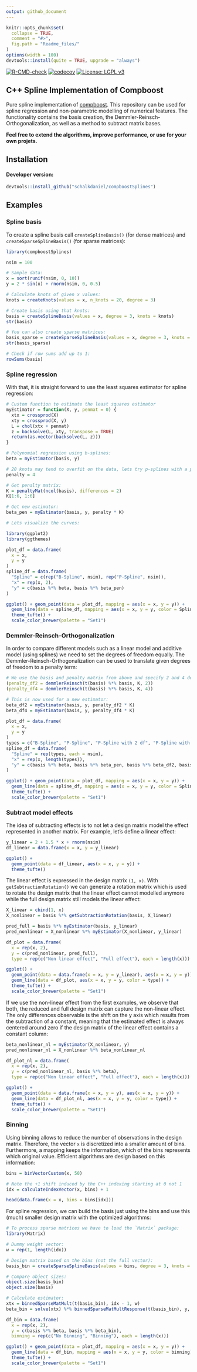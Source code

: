 ```yaml
---
output: github_document
---
```


<!-- README.md is generated from README.Rmd. Please edit that file -->

```r
knitr::opts_chunk$set(
  collapse = TRUE,
  comment = "#>",
  fig.path = "Readme_files/"
)
options(width = 100)
devtools::install(quite = TRUE, upgrade = "always")
```

[![R-CMD-check](https://github.com/schalkdaniel/compboostSplines/actions/workflows/R-CMD-check.yaml/badge.svg)](https://github.com/schalkdaniel/compboostSplines/actions/workflows/R-CMD-check.yaml) [![codecov](https://codecov.io/gh/schalkdaniel/compboostSplines/branch/main/graph/badge.svg?token=KGR22VAOHI)](https://codecov.io/gh/schalkdaniel/compboostSplines) [![License: LGPL v3](https://img.shields.io/badge/License-LGPL_v3-blue.svg)](https://www.gnu.org/licenses/lgpl-3.0)

## C++ Spline Implementation of Compboost

Pure spline implementation of [compboost](https://compboost.org). This repository can be used for spline regression and non-parametric modelling of numerical features. The functionality contains the basis creation, the Demmler-Reinsch-Orthogonalization, as well as a method to subtract matrix bases.

**Feel free to extend the algorithms, improve performance, or use for your own projets.**

## Installation

#### Developer version:

```r
devtools::install_github("schalkdaniel/compboostSplines")
```

## Examples

<!--
- [Spline basis](#spline-basis)
- [Spline regression](#spline-regression)
- [Demmler-Reinsch-Orthogonalization](#demmler-reinsch-orthogonalization)
-->

### Spline basis

To create a spline basis call `createSplineBasis()` (for dense matrices) and `createSparseSplineBasis()` (for sparse matrices):
```r
library(compboostSplines)

nsim = 100

# Sample data:
x = sort(runif(nsim, 0, 10))
y = 2 * sin(x) + rnorm(nsim, 0, 0.5)

# Calculate knots of given x values:
knots = createKnots(values = x, n_knots = 20, degree = 3)

# Create basis using that knots:
basis = createSplineBasis(values = x, degree = 3, knots = knots)
str(basis)

# You can also create sparse matrices:
basis_sparse = createSparseSplineBasis(values = x, degree = 3, knots = knots)
str(basis_sparse)

# Check if row sums add up to 1:
rowSums(basis)
```

### Spline regression

With that, it is straight forward to use the least squares estimator for spline regression:

```r
# Custom function to estimate the least squares estimator
myEstimator = function(X, y, penmat = 0) {
  xtx = crossprod(X)
  xty = crossprod(X, y)
  L = chol(xtx + penmat)
  z = backsolve(L, xty, transpose = TRUE)
  return(as.vector(backsolve(L, z)))
}

# Polynomial regression using b-splines:
beta = myEstimator(basis, y)

# 20 knots may tend to overfit on the data, lets try p-splines with a penalty term of 4!
penalty = 4

# Get penalty matrix:
K = penaltyMat(ncol(basis), differences = 2)
K[1:6, 1:6]

# Get new estimator:
beta_pen = myEstimator(basis, y, penalty * K)

# Lets visualize the curves:

library(ggplot2)
library(ggthemes)

plot_df = data.frame(
  x = x,
  y = y
)
spline_df = data.frame(
  "Spline" = c(rep("B-Spline", nsim), rep("P-Spline", nsim)),
  "x" = rep(x, 2),
  "y" = c(basis %*% beta, basis %*% beta_pen)
)

ggplot() + geom_point(data = plot_df, mapping = aes(x = x, y = y)) +
  geom_line(data = spline_df, mapping = aes(x = x, y = y, color = Spline)) +
  theme_tufte() +
  scale_color_brewer(palette = "Set1")
```


### Demmler-Reinsch-Orthogonalization

In order to compare different models such as a linear model and additive model (using splines) we need to set the degrees of freedom equally. The Demmler-Reinsch-Orthogonalization can be used to translate given degrees of freedom to a penalty term:
```r
# We use the basis and penalty matrix from above and specify 2 and 4 degrees of freedom:
(penalty_df2 = demmlerReinsch(t(basis) %*% basis, K, 2))
(penalty_df4 = demmlerReinsch(t(basis) %*% basis, K, 4))

# This is now used for a new estimator:
beta_df2 = myEstimator(basis, y, penalty_df2 * K)
beta_df4 = myEstimator(basis, y, penalty_df4 * K)

plot_df = data.frame(
  x = x,
  y = y
)
types = c("B-Spline", "P-Spline", "P-Spline with 2 df", "P-Spline with 4 df")
spline_df = data.frame(
  "Spline" = rep(types, each = nsim),
  "x" = rep(x, length(types)),
  "y" = c(basis %*% beta, basis %*% beta_pen, basis %*% beta_df2, basis %*% beta_df4)
)

ggplot() + geom_point(data = plot_df, mapping = aes(x = x, y = y)) +
  geom_line(data = spline_df, mapping = aes(x = x, y = y, color = Spline)) +
  theme_tufte() +
  scale_color_brewer(palette = "Set1")
```

### Subtract model effects

The idea of subtracting effects is to not let a design matrix model the effect represented in another matrix. For example, let's define a linear effect:

```r
y_linear = 2 + 1.5 * x + rnorm(nsim)
df_linear = data.frame(x = x, y = y_linear)

ggplot() +
  geom_point(data = df_linear, aes(x = x, y = y)) +
  theme_tufte()
```

The linear effect is expressed in the design matrix `(1, x)`. With `getSubtractionRotation()` we can generate a rotation matrix which is used to rotate the design matrix that the linear effect cannot modelled anymore while the full design matrix still models the linear effect:

```r
X_linear = cbind(1, x)
X_nonlinear = basis %*% getSubtractionRotation(basis, X_linear)

pred_full = basis %*% myEstimator(basis, y_linear)
pred_nonlinear = X_nonlinear %*% myEstimator(X_nonlinear, y_linear)

df_plot = data.frame(
  x = rep(x, 2),
  y = c(pred_nonlinear, pred_full),
  type = rep(c("Non linear effect", "Full effect"), each = length(x)))

ggplot() +
  geom_point(data = data.frame(x = x, y = y_linear), aes(x = x, y = y)) +
  geom_line(data = df_plot, aes(x = x, y = y, color = type)) +
  theme_tufte() +
  scale_color_brewer(palette = "Set1")
```

If we use the non-linear effect from the first examples, we observe that both, the reduced and full design matrix can capture the non-linear effect. The only differences observable is the shift on the y axis which results from the subtraction of a constant, meaning that the estimated effect is always centered around zero if the design matrix of the linear effect contains a constant column:

```r
beta_nonlinear_nl = myEstimator(X_nonlinear, y)
pred_nonlinear_nl = X_nonlinear %*% beta_nonlinear_nl

df_plot_nl = data.frame(
  x = rep(x, 2),
  y = c(pred_nonlinear_nl, basis %*% beta),
  type = rep(c("Non linear effect", "Full effect"), each = length(x)))

ggplot() +
  geom_point(data = data.frame(x = x, y = y), aes(x = x, y = y)) +
  geom_line(data = df_plot_nl, aes(x = x, y = y, color = type)) +
  theme_tufte() +
  scale_color_brewer(palette = "Set1")
```

### Binning

Using binning allows to reduce the number of observations in the design matrix. Therefore, the vector `x` is discretized into a smaller amount of bins. Furthermore, a mapping keeps the information, which of the bins represents which original value. Efficient algorithms are design based on this information:

```r
bins = binVectorCustom(x, 50)

# Note the +1 shift induced by the C++ indexing starting at 0 not 1
idx = calculateIndexVector(x, bins) + 1

head(data.frame(x = x, bins = bins[idx]))
```

For spline regression, we can build the basis just using the bins and use this (much) smaller design matrix with the optimized algorithms:

```r
# To process sparse matrices we have to load the `Matrix` package:
library(Matrix)

# Dummy weight vector:
w = rep(1, length(idx))

# Design matrix based on the bins (not the full vector):
basis_bin = createSparseSplineBasis(values = bins, degree = 3, knots = knots)

# Compare object sizes:
object.size(basis_bin)
object.size(basis)

# Calculate estimator:
xtx = binnedSparseMatMult(t(basis_bin), idx - 1, w)
beta_bin = solve(xtx) %*% binnedSparseMatMultResponse(t(basis_bin), y, idx - 1, w)

df_bin = data.frame(
  x = rep(x, 2),
  y = c(basis %*% beta, basis %*% beta_bin),
  binning = rep(c("No Binning", "Binning"), each = length(x)))

ggplot() + geom_point(data = plot_df, mapping = aes(x = x, y = y)) +
  geom_line(data = df_bin, mapping = aes(x = x, y = y, color = binning)) +
  theme_tufte() +
  scale_color_brewer(palette = "Set1")
```
